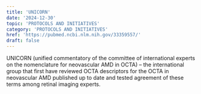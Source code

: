 ```yaml
---
title: 'UNICORN'
date: '2024-12-30'
topic: 'PROTOCOLS AND INITIATIVES'
category: 'PROTOCOLS AND INITIATIVES'
href: 'https://pubmed.ncbi.nlm.nih.gov/33359557/'
draft: false
---
```


UNICORN (unified commentatory of the committee of international experts on the nomenclature for neovascular AMD in OCTA) – the international group that first have reviewed OCTA descriptors for the OCTA in neovascular AMD published up to date and tested agreement of these terms among retinal imaging experts.